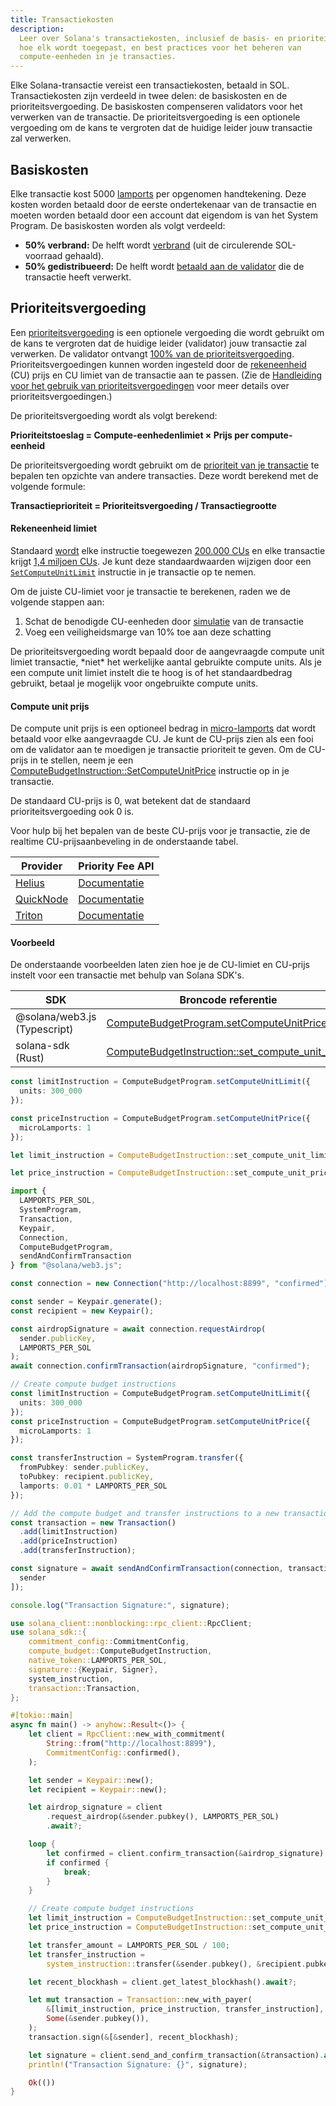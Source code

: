 ```yaml
---
title: Transactiekosten
description:
  Leer over Solana's transactiekosten, inclusief de basis- en prioriteitskosten,
  hoe elk wordt toegepast, en best practices voor het beheren van
  compute-eenheden in je transacties.
---
```


Elke Solana-transactie vereist een transactiekosten, betaald in SOL.
Transactiekosten zijn verdeeld in twee delen: de basiskosten en de
prioriteitsvergoeding. De basiskosten compenseren validators voor het verwerken
van de transactie. De prioriteitsvergoeding is een optionele vergoeding om de
kans te vergroten dat de huidige leider jouw transactie zal verwerken.

## Basiskosten

Elke transactie kost 5000 [lamports](/docs/references/terminology#lamport) per
opgenomen handtekening. Deze kosten worden betaald door de eerste ondertekenaar
van de transactie en moeten worden betaald door een account dat eigendom is van
het System Program. De basiskosten worden als volgt verdeeld:

- **50% verbrand:** De helft wordt
  [verbrand](https://github.com/anza-xyz/agave/blob/v2.1.13/sdk/fee-calculator/src/lib.rs#L70)
  (uit de circulerende SOL-voorraad gehaald).
- **50% gedistribueerd:** De helft wordt
  [betaald aan de validator](https://github.com/anza-xyz/agave/blob/e621336acad4f5d6e5b860eaa1b074b01c99253c/runtime/src/bank/fee_distribution.rs#L58-L62)
  die de transactie heeft verwerkt.

## Prioriteitsvergoeding

Een
[prioriteitsvergoeding](https://github.com/anza-xyz/agave/blob/v2.2.14/compute-budget/src/compute_budget_limits.rs#L47-L48)
is een optionele vergoeding die wordt gebruikt om de kans te vergroten dat de
huidige leider (validator) jouw transactie zal verwerken. De validator ontvangt
[100% van de prioriteitsvergoeding](https://github.com/solana-foundation/solana-improvement-documents/blob/main/proposals/0096-reward-collected-priority-fee-in-entirety.md).
Prioriteitsvergoedingen kunnen worden ingesteld door de
[rekeneenheid](/docs/references/terminology#compute-units) (CU) prijs en CU
limiet van de transactie aan te passen. (Zie de
[Handleiding voor het gebruik van prioriteitsvergoedingen](/developers/guides/advanced/how-to-use-priority-fees)
voor meer details over prioriteitsvergoedingen.)

De prioriteitsvergoeding wordt als volgt berekend:

**Prioriteitstoeslag = Compute-eenhedenlimiet × Prijs per compute-eenheid**

De prioriteitsvergoeding wordt gebruikt om de
[prioriteit van je transactie](https://github.com/anza-xyz/agave/blob/v2.2.14/core/src/banking_stage/transaction_scheduler/receive_and_buffer.rs#L646)
te bepalen ten opzichte van andere transacties. Deze wordt berekend met de
volgende formule:

**Transactieprioriteit = Prioriteitsvergoeding / Transactiegrootte**

#### Rekeneenheid limiet

Standaard
[wordt](https://github.com/anza-xyz/agave/blob/v2.1.13/compute-budget/src/compute_budget.rs#L149-L197)
elke instructie toegewezen
[200.000 CUs](https://github.com/anza-xyz/agave/blob/v2.1.13/compute-budget/src/compute_budget_limits.rs#L10)
en elke transactie krijgt
[1,4 miljoen CUs](https://github.com/anza-xyz/agave/blob/v2.1.13/compute-budget/src/compute_budget_limits.rs#L14).
Je kunt deze standaardwaarden wijzigen door een
[`SetComputeUnitLimit`](https://github.com/anza-xyz/agave/blob/v2.1.13/sdk/src/compute_budget.rs#L42-L44)
instructie in je transactie op te nemen.

Om de juiste CU-limiet voor je transactie te berekenen, raden we de volgende
stappen aan:

1. Schat de benodigde CU-eenheden door
   [simulatie](/developers/guides/advanced/how-to-request-optimal-compute) van
   de transactie
2. Voeg een veiligheidsmarge van 10% toe aan deze schatting

<Callout type="warn">
  De prioriteitsvergoeding wordt bepaald door de aangevraagde compute unit
  limiet transactie, *niet* het werkelijke aantal gebruikte compute units. Als
  je een compute unit limiet instelt die te hoog is of het standaardbedrag
  gebruikt, betaal je mogelijk voor ongebruikte compute units.
</Callout>

#### Compute unit prijs

De compute unit prijs is een optioneel bedrag in
[micro-lamports](/docs/references/terminology#micro-lamports) dat wordt betaald
voor elke aangevraagde CU. Je kunt de CU-prijs zien als een fooi om de validator
aan te moedigen je transactie prioriteit te geven. Om de CU-prijs in te stellen,
neem je een
[ComputeBudgetInstruction::SetComputeUnitPrice](https://github.com/anza-xyz/agave/blob/v2.1.13/sdk/src/compute_budget.rs#L48-L50)
instructie op in je transactie.

<Callout>
  De standaard CU-prijs is 0, wat betekent dat de standaard
  prioriteitsvergoeding ook 0 is.
</Callout>

Voor hulp bij het bepalen van de beste CU-prijs voor je transactie, zie de
realtime CU-prijsaanbeveling in de onderstaande tabel.

| Provider                                | Priority Fee API                                                                 |
| --------------------------------------- | -------------------------------------------------------------------------------- |
| [Helius](https://www.helius.dev/)       | [Documentatie](https://docs.helius.dev/solana-apis/priority-fee-api)             |
| [QuickNode](https://www.quicknode.com/) | [Documentatie](https://marketplace.quicknode.com/add-on/solana-priority-fee)     |
| [Triton](https://triton.one/)           | [Documentatie](https://docs.triton.one/chains/solana/improved-priority-fees-api) |

#### Voorbeeld

De onderstaande voorbeelden laten zien hoe je de CU-limiet en CU-prijs instelt
voor een transactie met behulp van Solana SDK's.

| SDK                          | Broncode referentie                                                                                                                              |
| ---------------------------- | ------------------------------------------------------------------------------------------------------------------------------------------------ |
| @solana/web3.js (Typescript) | [ComputeBudgetProgram.setComputeUnitPrice](https://github.com/solana-foundation/solana-web3.js/blob/v1.98.0/src/programs/compute-budget.ts#L218) |
| solana-sdk (Rust)            | [ComputeBudgetInstruction::set_compute_unit_price](https://github.com/anza-xyz/agave/blob/v2.1.13/sdk/src/compute_budget.rs#L17-L31)             |

<CodeTabs storage="compute-budget">

```ts !! title="Typescript"
const limitInstruction = ComputeBudgetProgram.setComputeUnitLimit({
  units: 300_000
});

const priceInstruction = ComputeBudgetProgram.setComputeUnitPrice({
  microLamports: 1
});
```

```rust !! title="Rust"
let limit_instruction = ComputeBudgetInstruction::set_compute_unit_limit(300_000);

let price_instruction = ComputeBudgetInstruction::set_compute_unit_price(1);
```

</CodeTabs>

<CodeTabs storage="compute-budget" flags="r">

```ts !! title="Typescript"
import {
  LAMPORTS_PER_SOL,
  SystemProgram,
  Transaction,
  Keypair,
  Connection,
  ComputeBudgetProgram,
  sendAndConfirmTransaction
} from "@solana/web3.js";

const connection = new Connection("http://localhost:8899", "confirmed");

const sender = Keypair.generate();
const recipient = new Keypair();

const airdropSignature = await connection.requestAirdrop(
  sender.publicKey,
  LAMPORTS_PER_SOL
);
await connection.confirmTransaction(airdropSignature, "confirmed");

// Create compute budget instructions
const limitInstruction = ComputeBudgetProgram.setComputeUnitLimit({
  units: 300_000
});
const priceInstruction = ComputeBudgetProgram.setComputeUnitPrice({
  microLamports: 1
});

const transferInstruction = SystemProgram.transfer({
  fromPubkey: sender.publicKey,
  toPubkey: recipient.publicKey,
  lamports: 0.01 * LAMPORTS_PER_SOL
});

// Add the compute budget and transfer instructions to a new transaction
const transaction = new Transaction()
  .add(limitInstruction)
  .add(priceInstruction)
  .add(transferInstruction);

const signature = await sendAndConfirmTransaction(connection, transaction, [
  sender
]);

console.log("Transaction Signature:", signature);
```

```rust !! title="Rust"
use solana_client::nonblocking::rpc_client::RpcClient;
use solana_sdk::{
    commitment_config::CommitmentConfig,
    compute_budget::ComputeBudgetInstruction,
    native_token::LAMPORTS_PER_SOL,
    signature::{Keypair, Signer},
    system_instruction,
    transaction::Transaction,
};

#[tokio::main]
async fn main() -> anyhow::Result<()> {
    let client = RpcClient::new_with_commitment(
        String::from("http://localhost:8899"),
        CommitmentConfig::confirmed(),
    );

    let sender = Keypair::new();
    let recipient = Keypair::new();

    let airdrop_signature = client
        .request_airdrop(&sender.pubkey(), LAMPORTS_PER_SOL)
        .await?;

    loop {
        let confirmed = client.confirm_transaction(&airdrop_signature).await?;
        if confirmed {
            break;
        }
    }

    // Create compute budget instructions
    let limit_instruction = ComputeBudgetInstruction::set_compute_unit_limit(300_000);
    let price_instruction = ComputeBudgetInstruction::set_compute_unit_price(1);

    let transfer_amount = LAMPORTS_PER_SOL / 100;
    let transfer_instruction =
        system_instruction::transfer(&sender.pubkey(), &recipient.pubkey(), transfer_amount);

    let recent_blockhash = client.get_latest_blockhash().await?;

    let mut transaction = Transaction::new_with_payer(
        &[limit_instruction, price_instruction, transfer_instruction],
        Some(&sender.pubkey()),
    );
    transaction.sign(&[&sender], recent_blockhash);

    let signature = client.send_and_confirm_transaction(&transaction).await?;
    println!("Transaction Signature: {}", signature);

    Ok(())
}
```

</CodeTabs>
